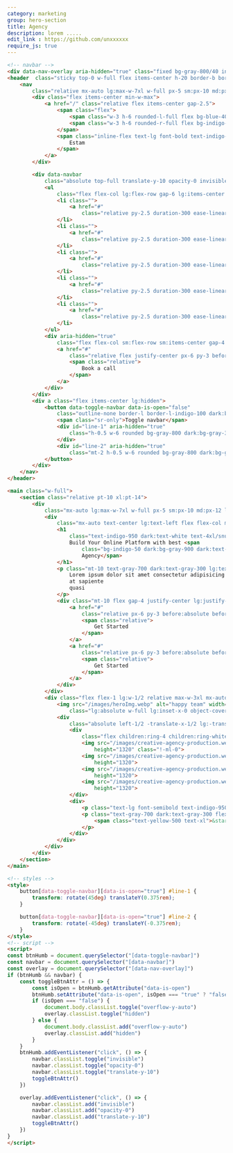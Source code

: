 ```yaml
---
category: marketing
group: hero-section
title: Agency
description: lorem .....
edit_link : https://github.com/unxxxxxx
require_js: true
---
```


```html
<!-- navbar -->
<div data-nav-overlay aria-hidden="true" class="fixed bg-gray-800/40 inset-0 z-30 hidden lg:hidden"></div>
<header  class="sticky top-0 w-full flex items-center h-20 border-b border-b-gray-100 dark:border-b-gray-900 z-40 bg-white/80 dark:bg-gray-950/80 backdrop-filter backdrop-blur-xl">
    <nav
        class="relative mx-auto lg:max-w-7xl w-full px-5 sm:px-10 md:px-12 lg:px-5 flex gap-x-5 justify-between items-center">
        <div class="flex items-center min-w-max">
            <a href="/" class="relative flex items-center gap-2.5">
                <span class="flex">
                    <span class="w-3 h-6 rounded-l-full flex bg-blue-400"></span>
                    <span class="w-3 h-6 rounded-r-full flex bg-indigo-600 mt-2"></span>
                </span>
                <span class="inline-flex text-lg font-bold text-indigo-950 dark:text-white">
                    Estam
                </span>
            </a>
        </div>

        <div data-navbar
            class="absolute top-full translate-y-10 opacity-0 invisible lg:visible lg:translate-y-0 lg:opacity-100 left-0 bg-white dark:bg-gray-950 lg:bg-transparent border-b border-gray-200 dark:border-gray-800 py-8 lg:py-0 px-5 sm:px-10 md:px-12 lg:px-0 lg:border-none w-full lg:top-0 lg:relative lg:w-max lg:flex duration-300 ease-linear gap-x-6">
            <ul
                class="flex flex-col lg:flex-row gap-6 lg:items-center text-gray-700 dark:text-gray-300 lg:w-full lg:justify-center">
                <li class="">
                    <a href="#"
                        class="relative py-2.5 duration-300 ease-linear hover:text-indigo-600 after:absolute after:w-full after:left-0 after:bottom-0 after:h-px after:rounded-md after:origin-left after:ease-linear after:duration-300 after:scale-x-0 hover:after:scale-x-100 after:bg-indigo-600">Home</a>
                </li>
                <li class="">
                    <a href="#"
                        class="relative py-2.5 duration-300 ease-linear hover:text-indigo-600 after:absolute after:w-full after:left-0 after:bottom-0 after:h-px after:rounded-md after:origin-left after:ease-linear after:duration-300 after:scale-x-0 hover:after:scale-x-100 after:bg-indigo-600">Portfolio</a>
                </li>
                <li class="">
                    <a href="#"
                        class="relative py-2.5 duration-300 ease-linear hover:text-indigo-600 after:absolute after:w-full after:left-0 after:bottom-0 after:h-px after:rounded-md after:origin-left after:ease-linear after:duration-300 after:scale-x-0 hover:after:scale-x-100 after:bg-indigo-600">Services</a>
                </li>
                <li class="">
                    <a href="#"
                        class="relative py-2.5 duration-300 ease-linear hover:text-indigo-600 after:absolute after:w-full after:left-0 after:bottom-0 after:h-px after:rounded-md after:origin-left after:ease-linear after:duration-300 after:scale-x-0 hover:after:scale-x-100 after:bg-indigo-600">Company</a>
                </li>
                <li class="">
                    <a href="#"
                        class="relative py-2.5 duration-300 ease-linear hover:text-indigo-600 after:absolute after:w-full after:left-0 after:bottom-0 after:h-px after:rounded-md after:origin-left after:ease-linear after:duration-300 after:scale-x-0 hover:after:scale-x-100 after:bg-indigo-600">Contact</a>
                </li>
            </ul>
            <div aria-hidden="true"
                class="flex flex-col sm:flex-row sm:items-center gap-4  lg:min-w-max mt-10 lg:mt-0">
                <a href="#"
                    class="relative flex justify-center px-6 py-3 before:absolute before:inset-0 before:rounded-lg before:transition before:bg-gray-100 dark:before:bg-gray-900 text-indigo-600 dark:text-white hover:before:scale-105">
                    <span class="relative">
                        Book a call
                    </span>
                </a>
            </div>
        </div>
        <div a class="flex items-center lg:hidden">
            <button data-toggle-navbar data-is-open="false"
                class="outline-none border-l border-l-indigo-100 dark:border-l-gray-800 pl-3 relative py-3">
                <span class="sr-only">Toggle navbar</span>
                <div id="line-1" aria-hidden="true"
                    class="h-0.5 w-6 rounded bg-gray-800 dark:bg-gray-300 transition duration-300">
                </div>
                <div id="line-2" aria-hidden="true"
                    class="mt-2 h-0.5 w-6 rounded bg-gray-800 dark:bg-gray-300 transition duration-300"></div>
            </button>
        </div>
    </nav>
</header>

<main class="w-full">
    <section class="relative pt-10 xl:pt-14">
        <div
            class="mx-auto lg:max-w-7xl w-full px-5 sm:px-10 md:px-12 lg:px-5 flex flex-col lg:flex-row gap-8 lg:gap-10 xl:gap-12">
            <div
                class="mx-auto text-center lg:text-left flex flex-col max-w-3xl justify-center lg:justify-start lg:py-8 flex-1 lg:w-1/2 lg:max-w-none">
                <h1
                    class="text-indigo-950 dark:text-white text-4xl/snug sm:text-6xl/tight lg:text-5xl/tight xl:text-6xl/tight font-semibold text">
                    Build Your Online Platform with best <span
                        class="bg-indigo-50 dark:bg-gray-900 dark:text-indigo-300 inline-block border border-dashed border-indigo-600 px-3">Digital
                        Agency</span>
                </h1>
                <p class="mt-10 text-gray-700 dark:text-gray-300 lg:text-lg max-w-2xl lg:max-w-none mx-auto">
                    Lorem ipsum dolor sit amet consectetur adipisicing elit. Dignissimos, fugit! Laborum quo maxime
                    at sapiente
                    quasi
                </p>
                <div class="mt-10 flex gap-4 justify-center lg:justify-start flex-wrap">
                    <a href="#"
                        class="relative px-6 py-3 before:absolute before:inset-0 before:rounded-lg before:transition active:before:bg-indigo-700 text-white hover:before:bg-indigo-800 before:bg-indigo-600 hover:before:scale-105">
                        <span class="relative">
                            Get Started
                        </span>
                    </a>
                    <a href="#"
                        class="relative px-6 py-3 before:absolute before:inset-0 before:rounded-lg before:transition before:bg-gray-100 dark:before:bg-gray-900 text-indigo-600 dark:text-white hover:before:scale-105">
                        <span class="relative">
                            Get Started
                        </span>
                    </a>
                </div>
            </div>
            <div class="flex flex-1 lg:w-1/2 relative max-w-3xl mx-auto lg:max-w-none">
                <img src="/images/heroImg.webp" alt="happy team" width="1850" height="auto"
                    class="lg:absolute w-full lg:inset-x-0 object-cover lg:h-full">
                <div
                    class="absolute left-1/2 -translate-x-1/2 lg:-translate-x-0 -bottom-10 w-60 p-4 rounded-lg bg-white dark:bg-gray-950 border dark:border-gray-800">
                    <div
                        class="flex children:ring-4 children:ring-white dark:children:ring-gray-950 children:w-9 children:h-9 children:object-cover children:-ml-1 children:rounded-full">
                        <img src="/images/creative-agency-production.webp" alt="employee image" width="1920"
                            height="1320" class="!-ml-0">
                        <img src="/images/creative-agency-production.webp" alt="employee image" width="1920"
                            height="1320">
                        <img src="/images/creative-agency-production.webp" alt="employee image" width="1920"
                            height="1320">
                        <img src="/images/creative-agency-production.webp" alt="employee image" width="1920"
                            height="1320">
                    </div>
                    <div>
                        <p class="text-lg font-semibold text-indigo-950 dark:text-white">45+ employees</p>
                        <p class="text-gray-700 dark:text-gray-300 flex">
                            <span class="text-yellow-500 text-xl">&starf;</span> 5.0 (2.5k reviews)
                        </p>
                    </div>
                </div>
            </div>
        </div>
    </section>
</main>

<!-- styles -->
<style>
    button[data-toggle-navbar][data-is-open="true"] #line-1 {
        transform: rotate(45deg) translateY(0.375rem);
    }

    button[data-toggle-navbar][data-is-open="true"] #line-2 {
        transform: rotate(-45deg) translateY(-0.375rem);
    }
</style>
<!-- script -->
<script>
const btnHumb = document.querySelector("[data-toggle-navbar]")
const navbar = document.querySelector("[data-navbar]")
const overlay = document.querySelector("[data-nav-overlay]")
if (btnHumb && navbar) {
    const toggleBtnAttr = () => {
        const isOpen = btnHumb.getAttribute("data-is-open")
        btnHumb.setAttribute("data-is-open", isOpen === "true" ? "false" : "true")
        if (isOpen === "false") {
            document.body.classList.toggle("overflow-y-auto")
            overlay.classList.toggle("hidden")
        } else {
            document.body.classList.add("overflow-y-auto")
            overlay.classList.add("hidden")
        }
    }
    btnHumb.addEventListener("click", () => {
        navbar.classList.toggle("invisible")
        navbar.classList.toggle("opacity-0")
        navbar.classList.toggle("translate-y-10")
        toggleBtnAttr()
    })

    overlay.addEventListener("click", () => {
        navbar.classList.add("invisible")
        navbar.classList.add("opacity-0")
        navbar.classList.add("translate-y-10")
        toggleBtnAttr()
    })
}
</script>
```